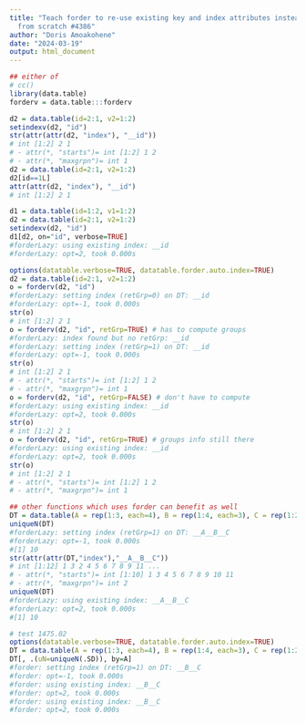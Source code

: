 ```yaml
---
title: "Teach forder to re-use existing key and index attributes instead of sorting
  from scratch #4386"
author: "Doris Amoakohene"
date: "2024-03-19"
output: html_document
---
```



```r
## either of
# cc()
library(data.table)
forderv = data.table:::forderv
```

```r
d2 = data.table(id=2:1, v2=1:2)
setindexv(d2, "id")
str(attr(attr(d2, "index"), "__id"))
# int [1:2] 2 1
# - attr(*, "starts")= int [1:2] 1 2
# - attr(*, "maxgrpn")= int 1
d2 = data.table(id=2:1, v2=1:2)
d2[id==1L]
attr(attr(d2, "index"), "__id")
# int [1:2] 2 1
```

```r
d1 = data.table(id=1:2, v1=1:2)
d2 = data.table(id=2:1, v2=1:2)
setindexv(d2, "id")
d1[d2, on="id", verbose=TRUE]
#forderLazy: using existing index: __id
#forderLazy: opt=2, took 0.000s
```

```r
options(datatable.verbose=TRUE, datatable.forder.auto.index=TRUE)
d2 = data.table(id=2:1, v2=1:2)
o = forderv(d2, "id")
#forderLazy: setting index (retGrp=0) on DT: __id
#forderLazy: opt=-1, took 0.000s
str(o)
# int [1:2] 2 1
o = forderv(d2, "id", retGrp=TRUE) # has to compute groups
#forderLazy: index found but no retGrp: __id
#forderLazy: setting index (retGrp=1) on DT: __id
#forderLazy: opt=-1, took 0.000s
str(o)
# int [1:2] 2 1
# - attr(*, "starts")= int [1:2] 1 2
# - attr(*, "maxgrpn")= int 1
o = forderv(d2, "id", retGrp=FALSE) # don't have to compute
#forderLazy: using existing index: __id
#forderLazy: opt=2, took 0.000s
str(o)
# int [1:2] 2 1
o = forderv(d2, "id", retGrp=TRUE) # groups info still there
#forderLazy: using existing index: __id
#forderLazy: opt=2, took 0.000s
str(o)
# int [1:2] 2 1
# - attr(*, "starts")= int [1:2] 1 2
# - attr(*, "maxgrpn")= int 1

## other functions which uses forder can benefit as well
DT = data.table(A = rep(1:3, each=4), B = rep(1:4, each=3), C = rep(1:2, 6))
uniqueN(DT)
#forderLazy: setting index (retGrp=1) on DT: __A__B__C
#forderLazy: opt=-1, took 0.000s
#[1] 10
str(attr(attr(DT,"index"),"__A__B__C"))
# int [1:12] 1 3 2 4 5 6 7 8 9 11 ...
# - attr(*, "starts")= int [1:10] 1 3 4 5 6 7 8 9 10 11
# - attr(*, "maxgrpn")= int 2
uniqueN(DT)
#forderLazy: using existing index: __A__B__C
#forderLazy: opt=2, took 0.000s
#[1] 10
```
```r
# test 1475.02
options(datatable.verbose=TRUE, datatable.forder.auto.index=TRUE)
DT = data.table(A = rep(1:3, each=4), B = rep(1:4, each=3), C = rep(1:2, 6))
DT[, .(uN=uniqueN(.SD)), by=A]
#forder: setting index (retGrp=1) on DT: __B__C
#forder: opt=-1, took 0.000s
#forder: using existing index: __B__C
#forder: opt=2, took 0.000s
#forder: using existing index: __B__C
#forder: opt=2, took 0.000s
```

